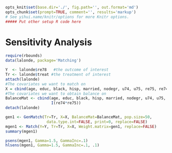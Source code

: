 ```r
opts_knit$set(base.dir='./', fig.path='', out.format='md')
opts_chunk$set(prompt=TRUE, comment='', results='markup')
# See yihui.name/knitr/options for more Knitr options.
##### Put other setup R code here

```

Sensitivity Analysis
========================================================


```r
require(rbounds)
data(lalonde, package='Matching')

Y  <- lalonde$re78   #the outcome of interest
Tr <- lalonde$treat #the treatment of interest
attach(lalonde)
#The covariates we want to match on
X = cbind(age, educ, black, hisp, married, nodegr, u74, u75, re75, re74)
#The covariates we want to obtain balance on
BalanceMat <- cbind(age, educ, black, hisp, married, nodegr, u74, u75, re75, re74,
					I(re74*re75))
detach(lalonde)

gen1 <- GenMatch(Tr=Tr, X=X, BalanceMat=BalanceMat, pop.size=50,
                  data.type.int=FALSE, print=0, replace=FALSE)
mgen1 <- Match(Y=Y, Tr=Tr, X=X, Weight.matrix=gen1, replace=FALSE)
summary(mgen1)

psens(mgen1, Gamma=1.5, GammaInc=.1)
hlsens(mgen1, Gamma=1.5, GammaInc=.1, .1)
```

